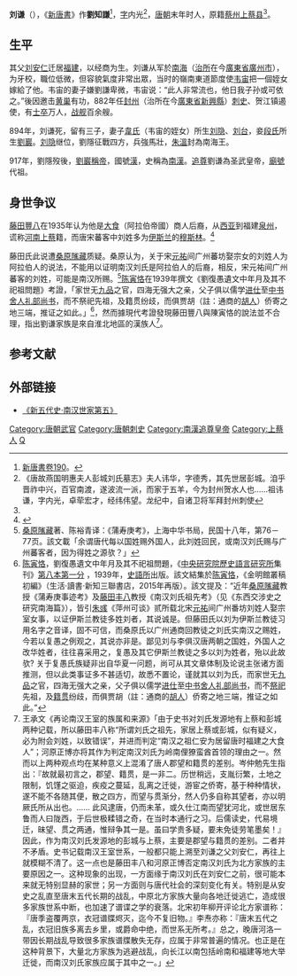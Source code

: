 '''刘谦'''（{{bd|9世纪？||894年||catIdx=L刘}}），《[[新唐書|新唐書]]》作'''劉知謙'''<ref>[[新唐書|新唐書]][[:s:新唐書/卷190|卷190]]。</ref>，[[表字|字]]内光<ref name="a1">《唐故燕国明惠夫人彭城刘氏墓志》夫人讳华，字德秀，其先世居彭城。洎乎晋祚中兴，百官南渡，遂波流一派，而家于五羊，今为封州贺水人也......祖讳谦，字内光，卓荦宏才，经纬伟望。龙纪中，自诸卫将军拜封州刺使</ref>，[[唐朝|唐朝]]末年时人，原籍[[蔡州_(隋朝)|蔡州]][[上蔡县|上蔡县]]<ref name="a1"/>。

==生平==
其父[[劉安仁|刘安仁]]迁居[[福建省|福建]]，以经商为生。刘谦从军於[[南海郡_(中国)|南海]]（[[治所|治所]]在今[[廣東省|廣東省]][[廣州市|廣州市]]），为牙校，職位低微，但容貌氣度非常出眾，当时的嶺南東道節度使[[韦宙|韦宙]]把一個姪女嫁給了他。韦宙的妻子嫌劉謙卑微，韦宙说：“此人非常流也，他日我子孙或可依之。”後因邀击[[黄巢|黄巢]]有功，882年任[[封州_(隋朝)|封州]]（治所在今[[廣東省|廣東省]][[新興縣|新興縣]]）[[刺史|刺史]]、贺江镇遏使，有[[士兵|士卒]]万人，[[戰艦|战舰]]百余艘。

894年，刘谦死，留有三子，妻子[[韋夫人_(劉謙)|韋氏]]（韦宙的姪女）所生[[刘隐|刘隐]]、[[刘台|刘台]]，妾[[段氏_(劉謙)|段氏]]所生[[劉龑|劉巖]]。[[刘隐|刘隐]]继位，劉隱征戰四方，兵強馬壯，[[朱溫|朱溫]]封為南海王。

917年，劉隱歿後，[[劉龑|劉巖]][[即位|稱帝]]，國號[[南汉|漢]]，史稱為[[南漢|南漢]]。[[追贈|追尊]]劉谦為圣武皇帝，[[廟號|廟號]]代祖。

== 身世争议 ==
[[藤田豐八|藤田豐八]]在1935年认为他是[[大食|大食]]（阿拉伯帝國）商人后裔，从[[西亚|西亚]]到福建[[泉州|泉州]]，谎称[[河南|河南]][[上蔡|上蔡]]籍，而唐宋蕃客中刘姓多为[[伊斯兰|伊斯兰]]的[[穆斯林|穆斯林]]。<ref>{{cite book|author=藤田丰八|title=中国南海古代交通丛考|year=1935|publisher=商务印书馆|pages=137－150|chapter=南汉刘氏祖先考}}</ref>

藤田氏此说遭[[桑原隲藏|桑原隲藏]]质疑。桑原认为，关于宋[[元祐_(年號)|元祐]]间广州蕃坊娶宗女的刘姓人为阿拉伯人的说法，不能用以证明南汉刘氏是阿拉伯人的后裔，相反，宋元祐间广州蕃客的刘姓，可能是南汉所赐。<ref>[[桑原隲藏|桑原隲藏]]著、陈裕青译：《蒲寿庚考》，上海中华书局，民国十八年，第76－77页。該文載「余谓唐代每以国姓赐外国人，此刘姓回民，或南汉刘氏赐与广州蕃客者，因为得姓之源欤？」</ref>[[陈寅恪|陈寅恪]]在1939年撰文《劉復愚遺文中年月及其不祀祖問題》考證，「家世无[[九品|九品]]之官，四海无强大之亲，父子俱以儒学[[进士|进仕]]至[[中书舍人|中书舍人]][[礼部尚书|礼部尚书]]，而不祭祀先祖，及籍贯纷歧，而俱贾胡（註：通商的[[胡人|胡人]]）侨寄之地三端，推证之如此。」<ref>[[陈寅恪|陈寅恪]]，劉復愚遺文中年月及其不祀祖問題，《[[中央研究院歷史語言研究所|中央研究院歷史語言研究所]]集刊》[http://www.ihp.sinica.edu.tw/~bihp/1-10menu.htm 第八本第一分] {{Wayback|url=http://www.ihp.sinica.edu.tw/~bihp/1-10menu.htm |date=20200902064935 }}，1939年，[[中央研究院歷史語言研究所|史語所]]出版。該文結集於[[陈寅恪|陈寅恪]]，《金明館叢稿初編》（生活·讀書·新知三聯書店，2015年再版）。該文提及：“近年[[桑原隲藏|桑原隲藏]]教授《蒲寿庚事迹考》及[[藤田丰八|藤田丰八]]教授《南汉刘氏祖先考》（见《东西交涉史之研究南海篇》），皆引[[朱彧|朱彧]]《萍州可谈》贰所载北宋[[元祐_(年號)|元祐]]间广州番坊刘姓人娶宗室女事，以证伊斯兰教徒多姓刘者，其说诚是。但藤田氏以刘为伊斯兰教徒习用名字之音译，固不可信，而桑原氏以广州通商回教徒之刘氏实南汉之赐姓，今若以复愚之例观之，其说亦非是。鄙见刘与李俱汉唐两朝之国姓，外国人之改华姓者，往往喜采用之，复愚及其它伊斯兰教徒之多以刘为姓者，殆以此故欤? 关于复愚氏族疑非出自华夏一问题，尚可从其文章体制及论说主张诸方面推测，但以此类事证多不甚适切，故悉不置论，谨就其以刘为氏，而家世无[[九品|九品]]之官，四海无强大之亲，父子俱以儒学[[进士|进仕]]至[[中书舍人|中书舍人]][[礼部尚书|礼部尚书]]，而不[[祭祀|祭祀]]先祖，及[[籍贯|籍贯]]纷歧，而俱贾胡（註：通商的[[胡人|胡人]]）侨寄之地三端，推证之如此。”</ref>，然而據現代考證發現藤田豐八與陳寅恪的說法並不合理，指出劉谦家族是來自淮北地區的漢族人<ref>王承文《再论南汉王室的族属和来源》「由于史书对刘氏发源地有上蔡和彭城两种记载，所以藤田丰八称“所谓刘氏之祖先，家居上蔡或彭城，似有疑义，必为附会刘姓，以致错误”，并进而判定“南汉之祖仁安为居留唐时福建之大食人”；河原正博亦将其作为判定南汉刘氏为岭南俚獠蛮酋首领的理由之一。然而以上两种观点均在某种意义上混淆了唐人郡望和籍贯的差别。岑仲勉先生指出：『故就最初言之，郡望、籍贯，是一非二。历世稍远，支胤衍繁，土地之限制，饥馑之驱迫，疾疫之蔓延，乱离之迁徙，游宦之侨寄，基于种种情状，遂不能不各随其便，散之四方，而望与贯渐分，然人仍多自称其望者，亦以明厥氏所从出也。…… 此风逮唐，仍而未革，或久仕江南而望犹河北，或世居东鲁而人曰陇西，于后世极糅错之奇，在当时本通行之习。后儒读史，代易境迁，昧望、贯之两通，惟辩争其一是。虽曰学贵多疑，要未免徒劳笔墨矣！』因此，作为南汉刘氏发源地的彭城与上蔡，主要是郡望与籍贯的差别。二者并不矛盾。史书记载南汉王室世系，一般都只能上溯至刘谦之父刘安仁，再往上就模糊不清了。这一点也是藤田丰八和河原正博否定南汉刘氏为北方家族的主要原因之一。这种现象的出现，一方面缘于南汉刘氏在刘安仁之前，很可能本来就无特别显赫的家世；另一方面则与唐代社会的深刻变化有关。特别是从安史之乱直至唐末五代长期的战乱，中原北方家族大量向各地迁徙逃亡，造成很多家族世系中断，也加速了谱谍之学的衰落。北宋初年柳开评论北方家谱称：『唐季盗覆两京，衣冠谱牒烬灭，迄今不复旧物。』李焘亦称：『唐末五代之乱，衣冠旧族多离去乡里，或爵命中绝，而世系无所考。』总之，晚唐河洛一带因长期战乱导致很多家族谱牒散失无存，应属于非常普遍的情况。也正是在这种背景下，大量北方家族为逃避战乱，向长江以南包括岭南和福建等地大举迁徙，而南汉刘氏家族应属于其中之一。」</ref>。

==参考文献==
{{Reflist|2}}

==外部链接==
*[http://www.guoxue.com/shibu/24shi/newwudai/xwd_065.htm 《新五代史·南汉世家第五》]{{Wayback|url=http://www.guoxue.com/shibu/24shi/newwudai/xwd_065.htm |date=20090311010228 }}
{{五代十国君主}}
{{DEFAULTSORT:L}}
[[Category:唐朝武官|Category:唐朝武官]]
[[Category:唐朝刺史|Category:唐朝刺史]]
[[Category:南漢追尊皇帝|Category:南漢追尊皇帝]]
[[Category:上蔡人|Category:上蔡人]]
[[Category:刘姓|Q]]